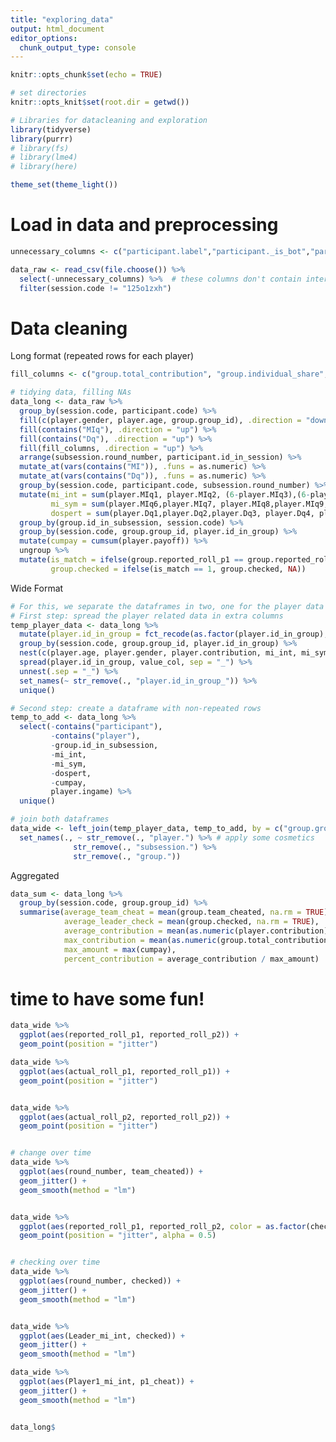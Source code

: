 ```yaml
---
title: "exploring_data"
output: html_document
editor_options: 
  chunk_output_type: console
---
```


```r
knitr::opts_chunk$set(echo = TRUE)

# set directories
knitr::opts_knit$set(root.dir = getwd())

# Libraries for datacleaning and exploration
library(tidyverse)
library(purrr)
# library(fs)
# library(lme4)
# library(here)

theme_set(theme_light())
```


# Load in data and preprocessing
```r
unnecessary_columns <- c("participant.label","participant._is_bot","participant._index_in_pages","participant._max_page_index","participant._current_app_name","participant._current_page_name","participant.ip_address","participant.visited","participant.mturk_worker_id","participant.mturk_assignment_id","participant.payoff","session.mturk_HITGroupId","session.mturk_HITId")

data_raw <- read_csv(file.choose()) %>% 
  select(-unnecessary_columns) %>%  # these columns don't contain interesting data
  filter(session.code != "125o1zxh") 

```


# Data cleaning
Long format (repeated rows for each player)
```r
fill_columns <- c("group.total_contribution", "group.individual_share", "group.max_amount", "player.contribution")

# tidying data, filling NAs 
data_long <- data_raw %>% 
  group_by(session.code, participant.code) %>%  
  fill(c(player.gender, player.age, group.group_id), .direction = "down") %>%
  fill(contains("MIq"), .direction = "up") %>% 
  fill(contains("Dq"), .direction = "up") %>% 
  fill(fill_columns, .direction = "up") %>% 
  arrange(subsession.round_number, participant.id_in_session) %>% 
  mutate_at(vars(contains("MI")), .funs = as.numeric) %>% 
  mutate_at(vars(contains("Dq")), .funs = as.numeric) %>% 
  group_by(session.code, participant.code, subsession.round_number) %>% 
  mutate(mi_int = sum(player.MIq1, player.MIq2, (6-player.MIq3),(6-player.MIq4),player.MIq5), # items 3 and 4 are reverse coded
         mi_sym = sum(player.MIq6,player.MIq7, player.MIq8,player.MIq9,player.MIq10),
         dospert = sum(player.Dq1,player.Dq2,player.Dq3, player.Dq4, player.Dq5, player.Dq6)) %>% 
  group_by(group.id_in_subsession, session.code) %>% 
  group_by(session.code, group.group_id, player.id_in_group) %>% 
  mutate(cumpay = cumsum(player.payoff)) %>% 
  ungroup %>% 
  mutate(is_match = ifelse(group.reported_roll_p1 == group.reported_roll_p2, 1, 0),
         group.checked = ifelse(is_match == 1, group.checked, NA))

```

Wide Format
```r
# For this, we separate the dataframes in two, one for the player data that we want to spread, and one for the data that we want to shorten
# First step: spread the player related data in extra columns
temp_player_data <- data_long %>% 
  mutate(player.id_in_group = fct_recode(as.factor(player.id_in_group), "Player1" = "1", "Player2" = "2", "Leader" = "3")) %>% 
  group_by(session.code, group.group_id, player.id_in_group) %>% 
  nest(c(player.age, player.gender, player.contribution, mi_int, mi_sym), .key = "value_col") %>% 
  spread(player.id_in_group, value_col, sep = "_") %>%
  unnest(.sep = "_") %>% 
  set_names(~ str_remove(., "player.id_in_group_")) %>% 
  unique()

# Second step: create a dataframe with non-repeated rows
temp_to_add <- data_long %>% 
  select(-contains("participant"), 
         -contains("player"), 
         -group.id_in_subsession, 
         -mi_int, 
         -mi_sym, 
         -dospert, 
         -cumpay, 
         player.ingame) %>% 
  unique()

# join both dataframes
data_wide <- left_join(temp_player_data, temp_to_add, by = c("group.group_id")) %>% 
  set_names(., ~ str_remove(., "player.") %>% # apply some cosmetics
              str_remove(., "subsession.") %>% 
              str_remove(., "group."))
```

Aggregated
```r
data_sum <- data_long %>% 
  group_by(session.code, group.group_id) %>% 
  summarise(average_team_cheat = mean(group.team_cheated, na.rm = TRUE),
            average_leader_check = mean(group.checked, na.rm = TRUE),
            average_contribution = mean(as.numeric(player.contribution)),
            max_contribution = mean(as.numeric(group.total_contribution)),
            max_amount = max(cumpay),
            percent_contribution = average_contribution / max_amount)
```


# time to have some fun!
```r
data_wide %>% 
  ggplot(aes(reported_roll_p1, reported_roll_p2)) +
  geom_point(position = "jitter")

data_wide %>% 
  ggplot(aes(actual_roll_p1, reported_roll_p1)) +
  geom_point(position = "jitter")


data_wide %>% 
  ggplot(aes(actual_roll_p2, reported_roll_p2)) +
  geom_point(position = "jitter")


# change over time
data_wide %>%
  ggplot(aes(round_number, team_cheated)) +
  geom_jitter() +
  geom_smooth(method = "lm")


data_wide %>% 
  ggplot(aes(reported_roll_p1, reported_roll_p2, color = as.factor(checked))) +
  geom_point(position = "jitter", alpha = 0.5)


# checking over time
data_wide %>%
  ggplot(aes(round_number, checked)) +
  geom_jitter() +
  geom_smooth(method = "lm")


data_wide %>% 
  ggplot(aes(Leader_mi_int, checked)) +
  geom_jitter() +
  geom_smooth(method = "lm")

data_wide %>% 
  ggplot(aes(Player1_mi_int, p1_cheat)) +
  geom_jitter() +
  geom_smooth(method = "lm")



```


```r
data_long$
```

